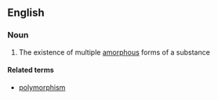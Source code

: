 ==English==

===Noun===
{{wikipedia}}
{{en-noun|-}}

# {{context|chemistry|physics|lang=en}} The existence of multiple [[amorphous]] forms of a substance

====Related terms====
*[[polymorphism]]